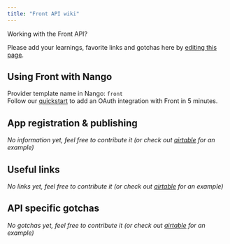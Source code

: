 ```yaml
---
title: "Front API wiki"
---
```


Working with the Front API?

Please add your learnings, favorite links and gotchas here by [editing this page](https://github.com/nangohq/nango/tree/master/docs/docs/providers/front.md).

## Using Front with Nango[](#using-front-with-nango "Direct link to Using Front with Nango")

Provider template name in Nango: `front`  
Follow our [quickstart](/quickstart) to add an OAuth integration with Front in 5 minutes.

## App registration & publishing[](#app-registration--publishing "Direct link to App registration & publishing")

_No information yet, feel free to contribute it (or check out [airtable](/providers/airtable) for an example)_

## Useful links[](#useful-links "Direct link to Useful links")

_No links yet, feel free to contribute it (or check out [airtable](/providers/airtable) for an example)_

## API specific gotchas[](#api-specific-gotchas "Direct link to API specific gotchas")

_No gotchas yet, feel free to contribute it (or check out [airtable](/providers/airtable) for an example)_